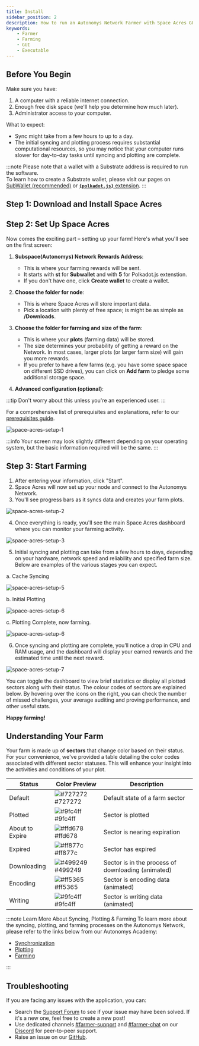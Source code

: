 ```yaml
---
title: Install
sidebar_position: 2
description: How to run an Autonomys Network Farmer with Space Acres GUI Application
keywords:
    - Farmer
    - Farming
    - GUI
    - Executable
---
```





## Before You Begin

Make sure you have:

1. A computer with a reliable internet connection.
2. Enough free disk space (we'll help you determine how much later).
3. Administrator access to your computer.

What to expect: 

- Sync might take from a few hours to up to a day.
- The initial syncing and plotting process requires substantial computational resources, so you may notice that your computer runs slower for day-to-day tasks until syncing and plotting are complete.


:::note
Please note that a wallet with a Substrate address is required to run the software.<br />
To learn how to create a Substrate wallet, please visit our pages on [SubWallet (recommended)](/docs/farming-&-staking/wallets/subwallet.md) or [**`{polkadot.js}`** extension](/docs/farming-&-staking/wallets/polkadot.md).
:::


## Step 1: Download and Install Space Acres

<Tabs groupId="OS">

<TabItem value="linux" label="🐧 Linux" default>
<LinuxPage/>
</TabItem>

<TabItem value="windows" label="🖼️ Windows">
<WindowsPage/>
</TabItem>

<TabItem value="macos" label="🍎 macOS">
<MacOSPage/>
</TabItem>

</Tabs>

## Step 2: Set Up Space Acres

Now comes the exciting part – setting up your farm! Here's what you'll see on the first screen:

1. **Subspace(Autonomys) Network Rewards Address**:
    - This is where your farming rewards will be sent.
    - It starts with **st** for **Subwallet** and with **5** for Polkadot.js extenstion.
    - If you don't have one, click **Create wallet** to create a wallet.

2. **Choose the folder for node**:
    - This is where Space Acres will store important data.
    - Pick a location with plenty of free space; is might be as simple as **/Downloads**.

3. **Choose the folder for farming and size of the farm**:
    - This is where your **plots** (farming data) will be stored.
    - The size determines your probability of getting a reward on the Network. In most cases, larger plots (or larger farm size) will gain you more rewards.
    - If you prefer to have a few farms (e.g. you have some space space on different SSD drives), you can click on **Add farm** to pledge some additional storage space.

4. **Advanced configuration (optional)**:

:::tip
Don't worry about this unless you're an experienced user.
:::

For a comprehensive list of prerequisites and explanations, refer to our [prerequisites guide](/docs/farming-&-staking/farming/prerequisites.mdx). 

![space-acres-setup-1](/img/doc-imgs/space-acres/space-acres-setup-1.png)

:::info
Your screen may look slightly different depending on your operating system, but the basic information required will be the same.
:::

## Step 3: Start Farming

1. After entering your information, click "Start".
2. Space Acres will now set up your node and connect to the Autonomys Network.
3. You'll see progress bars as it syncs data and creates your farm plots.

![space-acres-setup-2](/img/doc-imgs/space-acres/space-acres-setup-2.png)

4. Once everything is ready, you'll see the main Space Acres dashboard where you can monitor your farming activity.

![space-acres-setup-3](/img/doc-imgs/space-acres/space-acres-setup-3.png)

5. Initial syncing and plotting can take from a few hours to days, depending on your hardware, network speed and reliability and specified farm size. 
Below are examples of the various stages you can expect.

a. Cache Syncing

![space-acres-setup-5](/img/doc-imgs/space-acres/space-acres-setup-5.png) 

b. Initial Plotting

![space-acres-setup-6](/img/doc-imgs/space-acres/space-acres-setup-6.png)

c. Plotting Complete, now farming.

![space-acres-setup-6](/img/doc-imgs/space-acres/space-acres-setup-7.png)


6. Once syncing and plotting are complete, you’ll notice a drop in CPU and RAM usage, and the dashboard will display your earned rewards and the estimated time until the next reward.

![space-acres-setup-7](/img/doc-imgs/space-acres/space-acres-setup-7.png)

You can toggle the dashboard to view brief statistics or display all plotted sectors along with their status. The colour codes of sectors are explained below. By hovering over the icons on the right, you can check the number of missed challenges, your average auditing and proving performance, and other useful stats.

**Happy farming!** 

## Understanding Your Farm

Your farm is made up of **sectors** that change color based on their status.
For your convenience, we've provided a table detailing the color codes associated with different sector statuses. This will enhance your insight into the activities and conditions of your plot.

| Status            | Color Preview | Description                          |
|-------------------|---------------|--------------------------------------|
| Default           | ![#727272](https://dummyimage.com/15/727272/000000&text=+) #727272 | Default state of a farm sector       |
| Plotted           | ![#9fc4ff](https://dummyimage.com/15/9fc4ff/000000&text=+) #9fc4ff | Sector is plotted                    |
| About to Expire   | ![#ffd678](https://dummyimage.com/15/ffd678/000000&text=+) #ffd678 | Sector is nearing expiration         |
| Expired           | ![#ff877c](https://dummyimage.com/15/ff877c/000000&text=+) #ff877c | Sector has expired                   |
| Downloading       | ![#499249](https://dummyimage.com/15/499249/000000&text=+) #499249 | Sector is in the process of downloading (animated) |
| Encoding          | ![#ff5365](https://dummyimage.com/15/ff5365/000000&text=+) #ff5365 | Sector is encoding data (animated)   |
| Writing           | ![#9fc4ff](https://dummyimage.com/15/9fc4ff/000000&text=+) #9fc4ff | Sector is writing data (animated)    |



:::note Learn More About Syncing, Plotting & Farming
To learn more about the syncing, plotting, and farming processes on the Autonomys Network, please refer to the links below from our Autonomys Academy:
- [Synchronization](https://academy.autonomys.xyz/subspace-protocol/network-architecture/networking-protocols#synchronization)
- [Plotting](https://academy.autonomys.xyz/subspace-protocol/consensus/proof-of-archival-storage/plotting)
- [Farming](https://academy.autonomys.xyz/subspace-protocol/consensus/proof-of-archival-storage/farming)

:::


## Troubleshooting

If you are facing any issues with the application, you can:
- Search the [Support Forum](https://forum.autonomys.xyz/c/support/5) to see if your issue may have been solved. If it's a new one, feel free to create a new post! 
- Use dedicated channels [#farmer-support](https://discord.com/channels/864285291518361610/1062498655787028500) and [#farmer-chat](https://discord.com/channels/864285291518361610/1062507270539321485) on our [Discord](https://autonomys.xyz/discord) for peer-to-peer support.
- Raise an issue on our [GitHub](https://github.com/autonomys/space-acres/issues).
